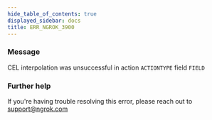 ```yaml
---
hide_table_of_contents: true
displayed_sidebar: docs
title: ERR_NGROK_3900
---
```


### Message

CEL interpolation was unsuccessful in action `ACTIONTYPE` field `FIELD`

<ErrorDetails />

### Further help

If you're having trouble resolving this error, please reach out to [support@ngrok.com](mailto:support@ngrok.com?subject=Help%20with%20ERR_NGROK_3900)
